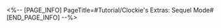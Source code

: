 <%-- [PAGE_INFO]
PageTitle=#Tutorial/Clockie's Extras: Sequel Mode#
[END_PAGE_INFO] --%>
{{Tutorial
|sort      = 605501
|title     = Clockie's Extras: Sequel Mode
|subtitle  = 
|type      = Adventure
|about     = 
|image1    = Tutorial Clockie's Extras Sequel Mode 1.png{{subst:void|<!--$UPLOAD:<<SpriteOutput/TutorialPic/TutorialPage_605501.png>-<Tutorial Clockie's Extras Sequel Mode 1.png>>}}
|text1     = In Sequel Mode, the tracks will continue {{Color|h|nobold=1|endlessly}}. Challenge yourself and achieve your {{Color|h|nobold=1|highest all-time score}}!
}}